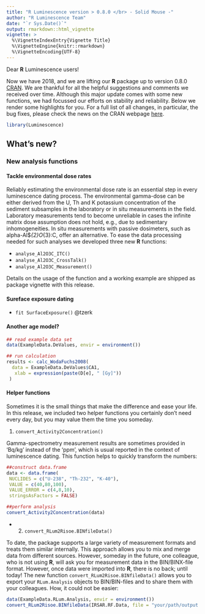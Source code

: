 ```yaml
---
title: "R Luminescence version > 0.8.0 </br> - Solid Mouse -"
author: "R Luminescence Team"
date: "`r Sys.Date()`"
output: rmarkdown::html_vignette
vignette: >
  %\VignetteIndexEntry{Vignette Title}
  %\VignetteEngine{knitr::rmarkdown}
  %\VignetteEncoding{UTF-8}
---
```


Dear **R** Luminescence users!

Now we have 2018, and we are lifting our **R** package up to version 0.8.0 [CRAN](https://CRAN.R-project.org/package=Luminescence). We are thankful for all the helpful suggestions and comments we received over time. Although this major update comes with some new functions, we had focussed our efforts on stability and reliability. Below we render some highlights for you. For a full list of all changes, in particular, the bug fixes, please check the news on the CRAN webpage [here](https://cran.r-project.org/web/packages/Luminescence/news.html). 

```r
library(Luminescence)
```

## What's new?

### New analysis functions

#### Tackle environmental dose rates 

Reliably estimating the environmental dose rate is an essential step in every luminescence dating process. The environmental gamma-dose can be either derived from the U, Th and K potassium concentration of the sediment subsamples in the laboratory or
in situ measurements in the field. Laboratory measurements tend to become unreliable in cases the 
infinite matrix dose assumption does not hold, e.g., due to sedimentary inhomogeneities. In situ 
measurements with passive dosimeters, such as  alpha-Al$_{2}O_{3}:C, offer an alternative. 
To ease the data processing needed for such analyses we developed three new **R** functions: 

* `analyse_Al2O3C_ITC()`
* `analyse_Al2O3C_CrossTalk()`
* `analyse_Al2O3C_Measurement()`

Details on the usage of the function and a working example are shipped as package vignette with this 
release.

#### Sureface exposure dating 

* `fit SurfaceExposure()` @tzerk

#### Another age model?

```r
## read example data set
data(ExampleData.DeValues, envir = environment())

## run calculation
results <- calc_WodaFuchs2008(
  data = ExampleData.DeValues$CA1,
   xlab = expression(paste(D[e], " [Gy]"))
 )
```


#### Helper functions 

Sometimes it is the small things that make the difference and ease your life. In this release, 
we included two helper functions you certainly don't need every day, but you may value them the time you someday. 

1. `convert_Activity2Concentration()`

Gamma-spectrometry measurement results are sometimes provided in 'Bq/kg' instead of the 'ppm', which is 
usual reported in the context of luminescence dating. This function helps to quickly transform 
the numbers: 

```r
##construct data.frame
data <- data.frame(
 NUCLIDES = c("U-238", "Th-232", "K-40"),
 VALUE = c(40,80,100),
 VALUE_ERROR = c(4,8,10),
 stringsAsFactors = FALSE)

##perform analysis
convert_Activity2Concentration(data)
```

* 2. `convert_RLum2Risoe.BINfileData()`

To date, the package supports a large variety of measurement formats and treats them similar internally. 
This approach allows you to mix and merge data from different sources. However, someday in the future, one colleague, who is not using **R**, 
will ask you for measurement data in the BIN/BINX-file 
format. However, once data were imported into **R**, there is no back; until today! 
The new function `convert_RLum2Risoe.BINfileData()` allows you to export your `RLum.Analysis` 
objects to BIN/BIN-files and to share them with your colleagues. How, it could not be easier: 

```r
data(ExampleData.RLum.Analysis, envir = environment())
convert_RLum2Risoe.BINfileData(IRSAR.RF.Data, file = "your/path/output.BIN")
```




